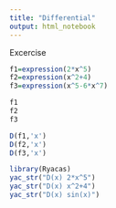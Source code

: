```yaml
---
title: "Differential"
output: html_notebook
---
```


Excercise
```r
f1=expression(2*x^5)
f2=expression(x^2+4)
f3=expression(x^5-6*x^7)

f1
f2
f3
```

```r
D(f1,'x')
D(f2,'x')
D(f3,'x')
```
```r
library(Ryacas)
yac_str("D(x) 2*x^5")
yac_str("D(x) x^2+4")
yac_str("D(x) sin(x)")
```

